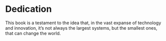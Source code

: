 # Dedication

This book is a testament to the idea that, in the vast expanse of technology and innovation, it's not always the largest systems, but the smallest ones, that can change the world.